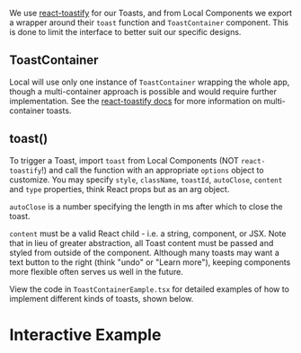 
<Meta title="Alerts/ToastContainer" component={ToastContainerExample} />

We use [react-toastify](https://fkhadra.github.io/react-toastify/introduction) for our Toasts, and from Local Components we export a wrapper around their `toast` function and `ToastContainer` component.
This is done to limit the interface to better suit our specific designs.

## ToastContainer

Local will use only one instance of `ToastContainer` wrapping the whole app, though a multi-container approach is possible and would require further implementation.
See the [react-toastify docs](https://fkhadra.github.io/react-toastify/multi-containers) for more information on multi-container toasts.
## toast()

To trigger a Toast, import `toast` from Local Components (NOT `react-toastify`!) and call the function with an appropriate `options` object to customize.
You may specify `style`, `className`, `toastId`, `autoClose`, `content` and `type` properties, think React props but as an arg object.

`autoClose` is a number specifying the length in ms after which to close the toast.

`content` must be a valid React child - i.e. a string, component, or JSX. Note that in lieu of greater abstraction, all Toast content must be passed and styled from outside of the component.
Although many toasts may want a text button to the right (think "undo" or "Learn more"), keeping components more flexible often serves us well in the future.

View the code in `ToastContainerEample.tsx` for detailed examples of how to implement different kinds of toasts, shown below.

# Interactive Example

<Canvas>
	<Story name="ToastContainerInteractive">
        <ToastContainerExample />
    </Story>
</Canvas>
